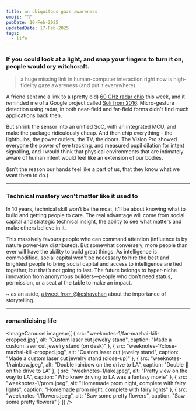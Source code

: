 ```yaml
---
title: on ubiquitous gaze awareness
emoji: "👀"
pubDate: 10-Feb-2025
updatedDate: 17-Feb-2025
tags:
  - life
---
```




### If you could look at a light, and snap your fingers to turn it on, people would cry witchcraft.

> a huge missing link in human-computer interaction right now is high-fidelity gaze awareness (and put it everywhere).

A friend sent me a link to a (pretty old) [60 GHz radar chip](https://www.infineon.com/cms/en/product/promopages/60GHz/,) this week, and it reminded me of a Google project called [Soli from 2016](https://www.wired.com/story/google-soli-atap-research-2022/). Micro-gesture detection using radar, in both near-field and far-field forms didn't find much applications back then.

But shrink the sensor into an unified SoC, with an integrated MCU, and make the package ridiculously cheap. And then chip everything - the lightbulbs, the power outlets, the TV, the doors. The Vision Pro showed everyone the power of eye tracking, and measured pupil dilation for intent signalling, and I would think that physical environments that are intimately aware of human intent would feel like an extension of our bodies.

(isn't the reason our hands feel like a part of us, that they know what we want them to do.)

---

### Technical mastery won't matter like it used to

<ImageCard image="weeknotes-1/6.jpg" alt="Message chain about thoughts on technical skill" caption="random message blurb hereeee"/> 

In 10 years, technical skill won’t be the moat, it’ll be about knowing what to build and getting people to care. The real advantage will come from social capital and strategic technical insight, the ability to see what matters and make others believe in it.

This massively favours people who can command attention (influence is by nature power-law distributed). But somewhat conversely, more people than ever will have the ability to build great things. As intelligence is commodified, social capital won't be necessary to hire the best and brightest people to bring social capital and access to intelligence are tied together, but that’s not going to last. The future belongs to hyper-niche innovation from anonymous builders—people who don’t need status, permission, or a seat at the table to make an impact.

~ as an aside, [a tweet from @keshavchan](https://x.com/keshavchan/status/1889738195723591933) about the importance of storytelling.

---

### romanticising life

<ImageCarousel images={[
  { src: "weeknotes-1/far-mazhai-kili-cropped.jpg", alt: "Custom laser cut jewelry stand", caption: "Made a custom laser cut jewelry stand (on desk)" },
  { src: "weeknotes-1/close-mazhai-kili-cropped.jpg", alt: "Custom laser cut jewelry stand", caption: "Made a custom laser cut jewelry stand (close-up)" },
  { src: "weeknotes-1/rainbow.jpeg", alt: "Double rainbow on the drive to LA", caption: "Double 🌈 on the drive to LA" },
  { src: "weeknotes-1/lake.jpeg", alt: "Pretty view on the way to LA", caption: "Who knew driving to LA was a fantasy movie" },
  { src: "weeknotes-1/prom.jpeg", alt: "Homemade prom night, complete with fairy lights", caption: "Homemade prom night, complete with fairy lights" },
  { src: "weeknotes-1/flowers.jpeg", alt: "Saw some pretty flowers", caption: "Saw some pretty flowers" }
]} />
